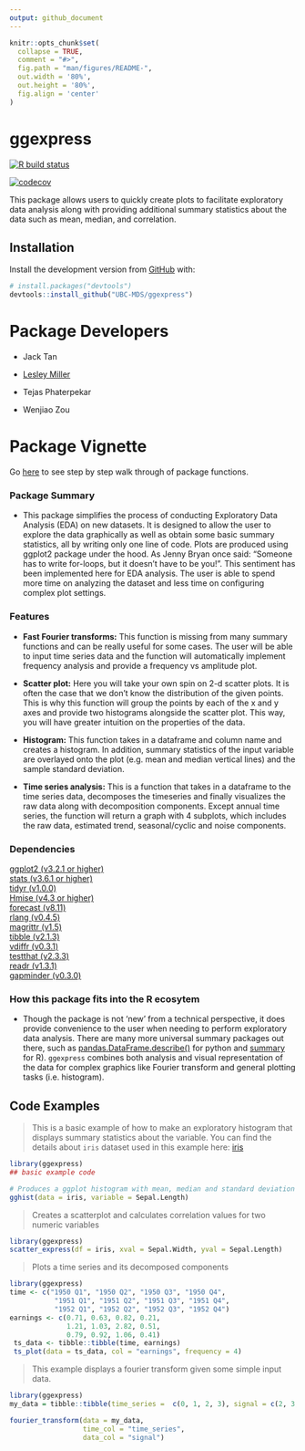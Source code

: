 ```yaml
---
output: github_document
---
```


<!-- README.md is generated from README.Rmd. Please edit that file -->

```r
knitr::opts_chunk$set(
  collapse = TRUE,
  comment = "#>",
  fig.path = "man/figures/README-",
  out.width = '80%', 
  out.height = '80%',
  fig.align = 'center'
)
```

# ggexpress

<!-- badges: start -->
[![R build status](https://github.com/UBC-MDS/ggexpress/workflows/R-CMD-check/badge.svg)](https://github.com/UBC-MDS/ggexpress/actions)

[![codecov](https://codecov.io/gh/UBC-MDS/ggexpress/branch/master/graph/badge.svg)](https://codecov.io/gh/UBC-MDS/ggexpress)
<!-- badges: end -->

This package allows users to quickly create plots to facilitate exploratory data analysis along with providing additional summary statistics about the data such as mean, median, and correlation.

## Installation

Install the development version from [GitHub](https://github.com/) with:

``` r
# install.packages("devtools")
devtools::install_github("UBC-MDS/ggexpress")

```

# Package Developers
- Jack Tan

- [Lesley Miller](https://github.com/aromatic-toast)

- Tejas Phaterpekar

- Wenjiao Zou


# Package Vignette
Go [here](https://ubc-mds.github.io/ggexpress/) to see step by step walk through of package functions. 

### Package Summary
- This package simplifies the process of conducting Exploratory Data Analysis (EDA) on new datasets. It is designed to allow the user to explore the data graphically as well as obtain some basic summary statistics, all by writing only one line of code. Plots are produced using ggplot2 package under the hood. As Jenny Bryan once said: “Someone has to write for-loops, but it doesn’t have to be you!”. This sentiment has been implemented here for EDA analysis. The user is able to spend more time on analyzing the dataset and less time on configuring complex plot settings. 

### Features
- **Fast Fourier transforms:** This function is missing from many summary functions and can be really useful for some cases. The user will be able to input time series data and the function will automatically implement frequency analysis and provide a frequency vs amplitude plot.

- **Scatter plot:** Here you will take your own spin on 2-d scatter plots. It is often the case that we don’t know the distribution of the given points. This is why this function will group the points by each of the x and y axes and provide two histograms alongside the scatter plot. This way, you will have greater intuition on the properties of the data.

- **Histogram:** This function takes in a dataframe and column name and creates a histogram. In addition, summary statistics of the input variable are overlayed onto the plot (e.g. mean and median vertical lines) and the sample standard deviation.


- **Time series analysis:** This is a function that takes in a dataframe to the time series data, decomposes the timeseries and finally visualizes the raw data along with decomposition components. Except annual time series, the function will return a graph with 4 subplots, which includes the raw data, estimated trend, seasonal/cyclic and noise components.

### Dependencies

[ggplot2 (v3.2.1 or higher)](https://ggplot2.tidyverse.org)
<br>
[stats (v3.6.1 or higher)](https://www.rdocumentation.org/packages/stats/versions/3.6.2)
<br>
[tidyr (v1.0.0)](https://tidyr.tidyverse.org)
<br>
[Hmise (v4.3 or higher)](https://www.rdocumentation.org/packages/Hmisc/versions/4.3-1)
<br>
[forecast (v8.11)](https://cran.r-project.org/web/packages/forecast/index.html)
<br>
[rlang (v0.4.5)](https://cran.r-project.org/web/packages/rlang/index.html)
<br>
[magrittr (v1.5)](https://cran.r-project.org/web/packages/magrittr/index.html)
<br>
[tibble (v2.1.3)](https://cran.r-project.org/web/packages/tibble/index.html)
<br>
[vdiffr (v0.3.1)](https://cran.r-project.org/web/packages/vdiffr/index.html)
<br>
[testthat (v2.3.3)](https://cran.r-project.org/web/packages/testthat/index.html)
<br>
[readr (v1.3.1)](https://cran.r-project.org/web/packages/readr/readme/README.html)
<br>
[gapminder (v0.3.0)](https://cran.r-project.org/web/packages/gapminder/README.html)



### How this package fits into the R ecosytem
- Though the package is not ‘new’ from a technical perspective, it does provide convenience to the user when needing to perform exploratory data analysis. There are many more universal summary packages out there, such as [pandas.DataFrame.describe()](https://pandas.pydata.org/pandas-docs/stable/reference/api/pandas.DataFrame.describe.html) for python and [summary](https://www.rdocumentation.org/packages/base/versions/3.6.2/topics/summary) for R). `ggexpress` combines both analysis and visual representation of the data for complex graphics like Fourier transform and general plotting tasks (i.e. histogram). 

## Code Examples

> This is a basic example of how to make an exploratory histogram that displays summary statistics about the variable. You can find the details about `iris` dataset used in this example here: [iris](https://gist.githubusercontent.com/curran/a08a1080b88344b0c8a7/raw/639388c2cbc2120a14dcf466e85730eb8be498bb/iris.csv)

```r
library(ggexpress)
## basic example code

# Produces a ggplot histogram with mean, median and standard deviation indicated on the plot.
gghist(data = iris, variable = Sepal.Length)

```

> Creates a scatterplot and calculates correlation values for two numeric variables

```r
library(ggexpress)
scatter_express(df = iris, xval = Sepal.Width, yval = Sepal.Length)
```

> Plots a time series and its decomposed components

```r
library(ggexpress)
time <- c("1950 Q1", "1950 Q2", "1950 Q3", "1950 Q4", 
           "1951 Q1", "1951 Q2", "1951 Q3", "1951 Q4",
           "1952 Q1", "1952 Q2", "1952 Q3", "1952 Q4")
earnings <- c(0.71, 0.63, 0.82, 0.21, 
              1.21, 1.03, 2.82, 0.51,
              0.79, 0.92, 1.06, 0.41)
 ts_data <- tibble::tibble(time, earnings)
 ts_plot(data = ts_data, col = "earnings", frequency = 4)
```

> This example displays a fourier transform given some simple input data.

```r
library(ggexpress)
my_data = tibble::tibble(time_series =  c(0, 1, 2, 3), signal = c(2, 3, 4, 6))

fourier_transform(data = my_data,
                  time_col = "time_series",
                  data_col = "signal")
```
